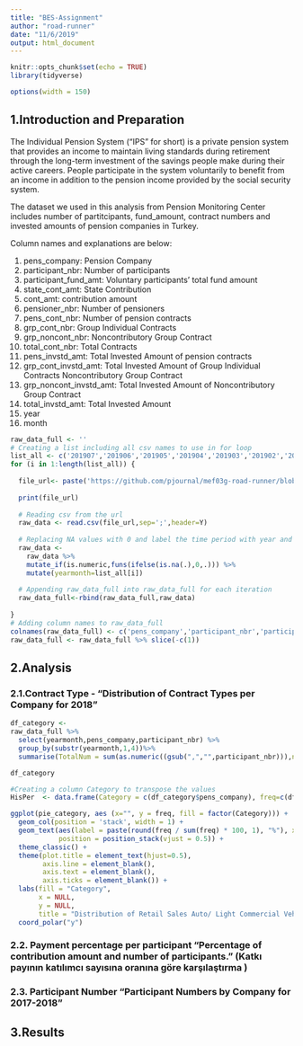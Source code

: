 ```yaml
---
title: "BES-Assignment"
author: "road-runner"
date: "11/6/2019"
output: html_document
---
```


```r
knitr::opts_chunk$set(echo = TRUE)
library(tidyverse)
```

```r
options(width = 150)
```


## 1.Introduction and Preparation

The Individual Pension System (“IPS” for short) is a private pension system that provides an income to maintain living standards during retirement through the long-term investment of the savings people make during their active careers. People participate in the system voluntarily to benefit from an income in addition to the pension income provided by the social security system.

The dataset we used in this analysis from Pension Monitoring Center includes number of partitcipants, fund_amount, contract numbers and invested amounts of pension companies in Turkey.

Column names and explanations are below:

<ol type = "1">
<li>pens_company: Pension Company</li>
<li>participant_nbr: Number of participants</li>
<li>participant_fund_amt: Voluntary participants' total fund amount</li>
<li>state_cont_amt: State Contribution</li>
<li>cont_amt: contribution amount</li>
<li>pensioner_nbr: Number of pensioners</li>
<li>pens_cont_nbr: Number of pension contracts</li>
<li>grp_cont_nbr: Group Individual Contracts </li>
<li>grp_noncont_nbr: Noncontributory Group Contract</li>
<li>total_cont_nbr: Total Contracts</li>
<li>pens_invstd_amt: Total Invested Amount of pension contracts</li>
<li>grp_cont_invstd_amt: Total Invested Amount of Group Individual Contracts Noncontributory Group Contract</li>
<li>grp_noncont_invstd_amt: Total Invested Amount of Noncontributory Group Contract</li>
<li>total_invstd_amt: Total Invested Amount</li>
<li>year</li>
<li>month</li>
</ol>


```r
raw_data_full <- ''
# Creating a list including all csv names to use in for loop
list_all <- c('201907','201906','201905','201904','201903','201902','201901','201812','201811','201810','201809','201808','201807','201806','201805','201804','201803','201802','201801','201712','201711','201710','201709','201708')
for (i in 1:length(list_all)) {
    
  file_url<- paste('https://github.com/pjournal/mef03g-road-runner/blob/master/BES-DATA/', list_all[i],'.csv?raw=true', sep='')
  
  print(file_url)
  
  # Reading csv from the url
  raw_data <- read.csv(file_url,sep=';',header=Y)
  
  # Replacing NA values with 0 and label the time period with year and month, so when data is merged the data there won't be any confusion.
  raw_data <- 
    raw_data %>%
    mutate_if(is.numeric,funs(ifelse(is.na(.),0,.))) %>% 
    mutate(yearmonth=list_all[i])
  
  # Appending raw_data_full into raw_data_full for each iteration
  raw_data_full<-rbind(raw_data_full,raw_data)
  
}
# Adding column names to raw_data_full
colnames(raw_data_full) <- c('pens_company','participant_nbr','participant_fund_amt','state_cont_amt','cont_amt','pensioner_nbr','pens_cont_nbr','grp_cont_nbr','grp_noncont_nbr','total_cont_nbr','pens_invstd_amt','grp_cont_invstd_amt','grp_noncont_invstd_amt','total_invstd_amt','yearmonth')
raw_data_full <- raw_data_full %>% slice(-c(1))

```





## 2.Analysis


### 2.1.Contract Type -  "Distribution of Contract Types per Company for 2018"

```r
df_category <-
raw_data_full %>%
  select(yearmonth,pens_company,participant_nbr) %>%
  group_by(substr(yearmonth,1,4))%>%
  summarise(TotalNum = sum(as.numeric((gsub(",","",participant_nbr))),na.rm = T))

df_category

#Creating a column Category to transpose the values
HisPer  <- data.frame(Category = c(df_category$pens_company), freq=c(df_category$TotalNum))

ggplot(pie_category, aes (x="", y = freq, fill = factor(Category))) + 
  geom_col(position = 'stack', width = 1) +
  geom_text(aes(label = paste(round(freq / sum(freq) * 100, 1), "%"), x = 1.3),
            position = position_stack(vjust = 0.5)) +
  theme_classic() +
  theme(plot.title = element_text(hjust=0.5),
        axis.line = element_blank(),
        axis.text = element_blank(),
        axis.ticks = element_blank()) +
  labs(fill = "Category",
       x = NULL,
       y = NULL,
       title = "Distribution of Retail Sales Auto/ Light Commercial Vehicles for 2018") + 
  coord_polar("y")

```
### 2.2. Payment percentage per participant     "Percentage of contribution amount and number of participants." (Katkı payının katılımcı sayısına oranına göre karşılaştırma  )

### 2.3. Participant Number  "Participant Numbers by Company for 2017-2018 "


## 3.Results


